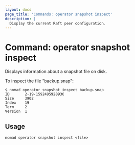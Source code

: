 ```yaml
---
layout: docs
page_title: 'Commands: operator snapshot inspect'
description: |
  Display the current Raft peer configuration.
---
```


# Command: operator snapshot inspect

Displays information about a snapshot file on disk.

To inspect the file "backup.snap":

```shell-session
$ nomad operator snapshot inspect backup.snap
ID       2-19-1592495928936
Size     3902
Index    19
Term     2
Version  1
```

## Usage

```plaintext
nomad operator snapshot inspect <file>
```

[outage recovery]: /nomad/tutorials/manage-clusters/outage-recovery
